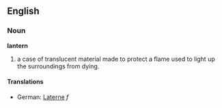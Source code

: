 ==English==
===Noun===
'''lantern'''
# a case of translucent material made to protect a flame used to light up the surroundings from dying.
====Translations====
*German: [[Laterne]] ''f''